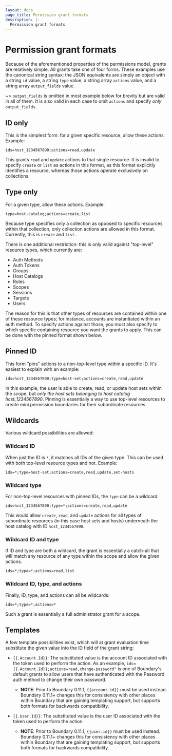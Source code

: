 ```yaml
---
layout: docs
page_title: Permission grant formats
description: |-
  Permission grant formats
---
```


# Permission grant formats

Because of the aforementioned properties of the permissions model, grants are
relatively simple. All grants take one of four forms. These examples use the
canonical string syntax; the JSON equivalents are simply an object with a string
`id` value, a string `type` value, a string array `actions` value, and a string
array `output_fields` value.

~> `output_fields` is omitted in most example below for brevity but are valid
in all of them. It is also valid in each case to omit `actions` and specify
_only_ `output_fields`.

## ID only

This is the simplest form: for a given specific resource, allow these actions.
Example:

`ids=hsst_1234567890;actions=read,update`

This grants `read` and `update` actions to that single resource. It is invalid
to specify `create` or `list` as actions in this format, as this format
explicitly identifies a resource, whereas those actions operate exclusively on
collections.

## Type only

For a given type, allow these actions. Example:

`type=host-catalog;actions=create,list`

Because type specifies only a collection as opposed to specific resources within
that collection, only collection actions are allowed in this format. Currently,
this is `create` and `list`.

There is one additional restriction: this is only valid against "top-level"
resource types, which currently are:

- Auth Methods
- Auth Tokens
- Groups
- Host Catalogs
- Roles
- Scopes
- Sessions
- Targets
- Users

The reason for this is that other types of resources are contained within one of
these resource types; for instance, accounts are instantiated within an auth
method. To specify actions against those, you must also specify to which
specific containing resource you want the grants to apply. This can be done with
the pinned format shown below.

## Pinned ID

This form "pins" actions to a non-top-level type within a specific ID. It's
easiest to explain with an example:

`ids=hcst_1234567890;type=host-set;actions=create,read,update`

In this example, the user is able to create, read, or update host sets within
the scope, but _only the host sets belonging to host catalog hcst_1234567890_.
Pinning is essentially a way to use top-level resources to create mini
permission boundaries for their subordinate resources.

## Wildcards

Various wildcard possibilities are allowed:

### Wildcard ID

When just the ID is `*`, it matches all IDs of the given type. This can be used
with both top-level resource types and not. Example:

`ids=*;type=host-set;actions=create,read,update,set-hosts`

### Wildcard type

For non-top-level resources with pinned IDs, the `type` can be a wildcard:

`ids=hcst_1234567890;type=*;actions=create,read,update`

This would allow `create`, `read`, and `update` actions for all types of
subordinate resources (in this case host sets and hosts) underneath the host
catalog with ID `hcst_1234567890`.

### Wildcard ID and type

If ID and type are both a wildcard, the grant is essentially a catch-all that
will match any resource of any type within the scope and allow the given
actions.

`ids=*;type=*;actions=read,list`

### Wildcard ID, type, and actions

Finally, ID, type, and actions can all be wildcards:

`ids=*;type=*;actions=*`

Such a grant is essentially a full administrator grant for a scope.

## Templates

A few template possibilities exist, which will at grant evaluation time
substitute the given value into the ID field of the grant string:

- `{{.Account.Id}}`: The substituted value is the account ID associated with the
  token used to perform the action. As an example,
  `ids={{.Account.Id}};actions=read,change-password"` is one of Boundary's
  default grants to allow users that have authenticated with the Password auth
  method to change their own password.
  - **NOTE**: Prior to Boundary 0.11.1, `{{account.id}}` must be used instead.
    Boundary 0.11.1+ changes this for consistency with other places within
    Boundary that are gaining templating support, but supports both formats for
    backwards compatibility.

- `{{.User.Id}}`: The substituted value is the user ID associated with the token
  used to perform the action.
  - **NOTE**: Prior to Boundary 0.11.1, `{{user.id}}` must be used instead.
    Boundary 0.11.1+ changes this for consistency with other places within
    Boundary that are gaining templating support, but supports both formats for
    backwards compatibility.
